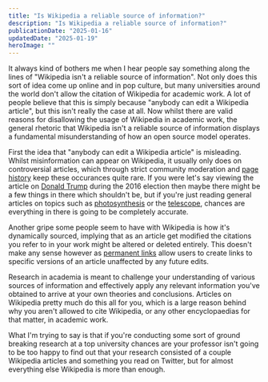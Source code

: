 ```yaml
---
title: "Is Wikipedia a reliable source of information?"
description: "Is Wikipedia a reliable source of information?"
publicationDate: "2025-01-16"
updatedDate: "2025-01-19"
heroImage: ""
---
```


It always kind of bothers me when I hear people say something along the lines of "Wikipedia isn't a reliable source of information". Not only does this sort of idea come up online and in pop culture, but many universities around the world don't allow the citation of Wikipedia for academic work. A lot of people believe that this is simply because "anybody can edit a Wikipedia article", but this isn't really the case at all. Now whilst there are valid reasons for disallowing the usage of Wikipedia in academic work, the general rhetoric that Wikipedia isn't a reliable source of information displays a fundamental misunderstanding of how an open source model operates.

First the idea that "anybody can edit a Wikipedia article" is misleading. Whilst misinformation can appear on Wikipedia, it usually only does on controversial articles, which through strict community moderation and [page history](https://en.wikipedia.org/wiki/Help:Page_history) keep these occurances quite rare. If you were let's say viewing the article on [Donald Trump](https://en.wikipedia.org/wiki/Donald_Trump) during the 2016 election then maybe there might be a few things in there which shouldn't be, but if you're just reading general articles on topics such as [photosynthesis](https://en.wikipedia.org/wiki/Photosynthesis) or the [telescope](https://en.wikipedia.org/wiki/Telescope), chances are everything in there is going to be completely accurate.

Another gripe some people seem to have with Wikipedia is how it's dynamically sourced, implying that as an article get modified the citations you refer to in your work might be altered or deleted entirely. This doesn't make any sense however as [permanent links](https://en.wikipedia.org/wiki/Help:Permanent_link) allow users to create links to specific versions of an article unaffected by any future edits.

Research in academia is meant to challenge your understanding of various sources of information and effectively apply any relevant information you've obtained to arrive at your own theories and conclusions. Articles on Wikipedia pretty much do this all for you, which is a large reason behind why you aren't allowed to cite Wikipedia, or any other encyclopaedias for that matter, in academic work.

What I'm trying to say is that if you're conducting some sort of ground breaking research at a top university chances are your professor isn't going to be too happy to find out that your research consisted of a couple Wikipedia articles and something you read on Twitter, but for almost everything else Wikipedia is more than enough.
